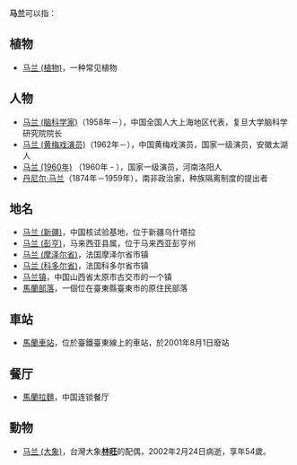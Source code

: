 '''马兰'''可以指：

==植物==
* [[马兰_(植物)|马兰 (植物)]]，一种常见植物

== 人物 ==
* [[马兰_(脑科学家)|马兰 (脑科学家)]]（1958年－），中国全国人大上海地区代表，复旦大学脑科学研究院院长
* [[马兰_(黄梅戏演员)|马兰 (黄梅戏演员)]]（1962年－），中国黄梅戏演员，国家一级演员，安徽太湖人
*[[马兰_(1960年)|马兰 (1960年)]] （1960年 - ），国家一级演员，河南洛阳人
* [[丹尼尔·马兰|丹尼尔·马兰]]（1874年－1959年），南非政治家，种族隔离制度的提出者

==地名==
* [[马兰_(新疆)|马兰 (新疆)]]，中国核试验基地，位于新疆乌什塔拉
* [[马兰_(彭亨)|马兰 (彭亨)]]，马来西亚县属，位于马来西亚彭亨州
* [[马兰_(摩泽尔省)|马兰 (摩泽尔省)]]，法国摩泽尔省市镇
* [[马兰_(科多尔省)|马兰 (科多尔省)]]，法国科多尔省市镇
* [[马兰镇|马兰镇]]，中国山西省太原市古交市的一个镇
* [[馬蘭部落|馬蘭部落]]，一個位在臺東縣臺東市的原住民部落

== 車站 ==
* [[馬蘭車站|馬蘭車站]]，位於臺鐵臺東線上的車站，於2001年8月1日廢站

==餐厅==
* [[馬蘭拉麵|馬蘭拉麵]]，中国连锁餐厅

==動物==
* [[马兰_(大象)|马兰 (大象)]]，台灣大象'''[[林旺|林旺]]'''的配偶，2002年2月24日病逝，享年54歲。

{{disambig|M|cat=二字消歧義}}